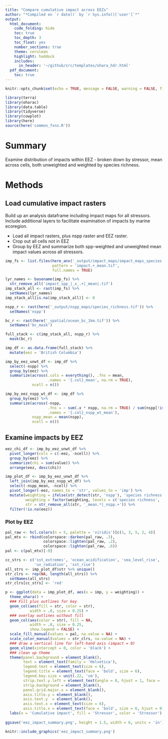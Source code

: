 ```yaml
---
title: "Compare cumulative impact across EEZs"
author: "*Compiled on `r date()` by `r Sys.info()['user']`*"
output: 
  html_document:
    code_folding: hide
    toc: true
    toc_depth: 3
    toc_float: yes
    number_sections: true
    theme: cerulean
    highlight: haddock
    includes: 
      in_header: '~/github/src/templates/ohara_hdr.html'
  pdf_document:
    toc: true
---
```


``` r

knitr::opts_chunk$set(echo = TRUE, message = FALSE, warning = FALSE, fig.height = 4, fig.width = 7)

library(terra)
library(oharac)
library(data.table)
library(tidyverse)
library(cowplot)
library(here)
source(here('common_fxns.R'))

```

# Summary

Examine distribution of impacts within EEZ - broken down by stressor, mean across cells, both unweighted and weighted by species richness.

# Methods

## Load cumulative impact rasters

Build up an analysis dataframe including impact maps for all stressors.  Include additional layers to facilitate examination of impacts by marine ecoregion.

* Load all impact rasters, plus nspp raster and EEZ raster.
* Crop out all cells not in EEZ
* Group by EEZ and summarize both spp-weighted and unweighted mean impact values across all stressors.

```r
imp_fs <- list.files(here_anx('_output/impact_maps/impact_maps_species'), 
                     pattern = 'impact.+_mean.tif',
                     full.names = TRUE)

lyr_names <- basename(imp_fs) %>%
  str_remove_all('impact_spp_|_x_.+|_mean|.tif')
imp_stack_all <- rast(imp_fs) %>%
  setNames(lyr_names)
imp_stack_all[is.na(imp_stack_all)] <- 0

nspp_r <- rast(here('_output/nspp_maps/species_richness.tif')) %>%
  setNames('nspp')

bc_r <- rast(here('_spatial/ocean_bc_1km.tif')) %>%
  setNames('bc_mask')

full_stack <- c(imp_stack_all, nspp_r) %>%
  mask(bc_r)

imp_df <- as.data.frame(full_stack) %>%
  mutate(eez = 'British Columbia')
```

```r
imp_by_eez_unwt_df <- imp_df %>%
  select(-nspp) %>%
  group_by(eez) %>%
  summarize(across(.cols = everything(), .fns = mean,
                   .names = '{.col}_mean', na.rm = TRUE),
            ncell = n())

imp_by_eez_nspp_wt_df <- imp_df %>%
  group_by(eez) %>%
  summarize(across(-nspp, 
                   .fns = ~ sum(.x * nspp, na.rm = TRUE) / sum(nspp[!is.na(.x)]),
                   .names = '{.col}_nspp_wt_mean'),
            nspp_mean = mean(nspp),
            ncell = n()) 
```

## Examine impacts by EEZ

```r

eez_chi_df <- imp_by_eez_unwt_df %>%
  pivot_longer(cols = c(-eez, -ncell)) %>%
  group_by(eez) %>%
  summarize(chi = sum(value)) %>%
  arrange(eez, desc(chi))

imp_plot_df <- imp_by_eez_unwt_df %>%
  left_join(imp_by_eez_nspp_wt_df) %>%
  select(-nspp_mean, -ncell) %>%
  pivot_longer(-eez, names_to = 'str', values_to = 'imp') %>%
  mutate(weighting = ifelse(str_detect(str, 'nspp'), 'species richness', 'unweighted'),
         weighting = factor(weighting, levels = c('species richness', 'unweighted')),
         str = str_remove_all(str, '_mean.*|_nspp.+')) %>%
  filter(!is.na(eez))
```


### Plot by EEZ

```r
pal_raw <- hcl.colors(n = 5, palette = 'viridis')[c(1, 3, 5, 2, 4)]
pal_mtx <- rbind(colorspace::darken(pal_raw, .3),
                 colorspace::lighten(pal_raw, .2),
                 colorspace::lighten(pal_raw, .6))
pal <- c(pal_mtx)[-9]

cc_strs <- c('sst_extremes', 'ocean_acidification', 'sea_level_rise', 
             'uv_radiation', 'sst_rise')
all_strs <- imp_plot_df$str %>% unique()
str_clrs <- rep(NA, length(all_strs)) %>%
  setNames(all_strs)
str_clrs[cc_strs] <- 'red'

p <- ggplot(data = imp_plot_df, aes(x = imp, y = weighting)) +
  theme_ohara() +
  ### Fill plus outlines for key
  geom_col(aes(fill = str, color = str), 
           width = .8, size = 0.25) +
  ### overlay outlines without fill
  geom_col(aes(color = str), fill = NA,
           width = .8, size = 0.25,
           show.legend = FALSE) +
  scale_fill_manual(values = pal, na.value = NA) +
  scale_color_manual(values = str_clrs, na.value = NA) +
  ### draw a vertical line for left-hand axis (impact = 0)
  geom_vline(xintercept = 0, color = 'black') +
  ### clean up theme
  theme(panel.background = element_blank(),
        text = element_text(family = 'Helvetica'),
        legend.text = element_text(size = 6),
        legend.title = element_text(face = 'bold', size = 6),
        legend.key.size = unit(.22, 'cm'),
        strip.text.y.left = element_text(angle = 0, hjust = 1, face = 'bold'),
        strip.background = element_blank(),
        panel.grid.major.x = element_blank(),
        axis.title.y = element_blank(),
        axis.text.y  = element_blank(),
        axis.text.x = element_text(size = 6),
        axis.title.x = element_text(face = 'bold', size = 6, hjust = 0)) +
  labs(x = 'Cumulative impact', fill = 'Stressor', color = 'Stressor')
  
ggsave('eez_impact_summary.png', height = 1.5, width = 6, units = 'in')

knitr::include_graphics('eez_impact_summary.png')
```
